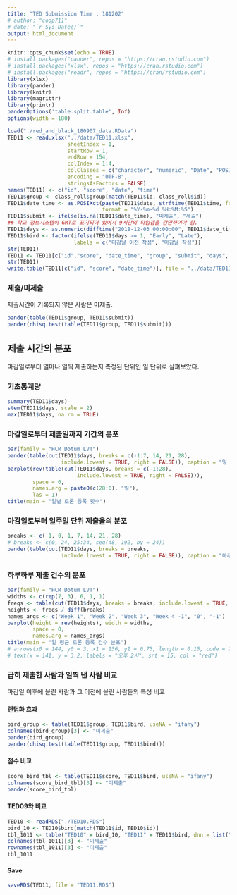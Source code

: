```yaml
---
title: "TED Submission Time : 181202"
# author: "coop711"
# date: "`r Sys.Date()`"
output: html_document
---
```


```r
knitr::opts_chunk$set(echo = TRUE)
# install.packages("pander", repos = "https://cran.rstudio.com")
# install.packages("xlsx", repos = "https://cran.rstudio.com")
# install.packages("readr", repos = "https://cran/rstudio.com")
library(xlsx)
library(pander)
library(knitr)
library(magrittr)
library(printr)
panderOptions('table.split.table', Inf)
options(width = 180)
```

<!--
### Data
-->

```r
load("./red_and_black_180907_data.RData")
TED11 <- read.xlsx("../data/TED11.xlsx", 
                   sheetIndex = 1, 
                   startRow = 1, 
                   endRow = 154, 
                   colIndex = 1:4,
                   colClasses = c("character", "numeric", "Date", "POSIXct"),
                   encoding = "UTF-8",
                   stringsAsFactors = FALSE)
names(TED11) <- c("id", "score", "date", "time")
TED11$group <- class_roll$group[match(TED11$id, class_roll$id)]
TED11$date_time <- as.POSIXct(paste(TED11$date, strftime(TED11$time, format = "%H:%M:%S", tz = "GMT")), 
                              format = "%Y-%m-%d %H:%M:%S")
TED11$submit <- ifelse(is.na(TED11$date_time), "미제출", "제출")
## 학교 정보시스템이 GMT로 표기되어 있어서 9시간의 타임갭을 감안하여야 함.
TED11$days <- as.numeric(difftime("2018-12-03 00:00:00", TED11$date_time, units = 'days'))
TED11$bird <- factor(ifelse(TED11$days >= 1, "Early", "Late"), 
                     labels = c("마감날 이전 작성", "마감날 작성"))
str(TED11)
TED11 <- TED11[c("id","score", "date_time", "group", "submit", "days", "bird")]
str(TED11)
write.table(TED11[c("id", "score", "date_time")], file = "../data/TED11.txt", row.names = FALSE)
```


### 제출/미제출

제출시간이 기록되지 않은 사람은 미제출.

```r
pander(table(TED11$group, TED11$submit))
pander(chisq.test(table(TED11$group, TED11$submit)))
```

## 제출 시간의 분포

마감일로부터 얼마나 일찍 제출하는지 측정된 단위인 일 단위로 살펴보았다. 

### 기초통계량

```r
summary(TED11$days)
stem(TED11$days, scale = 2)
max(TED11$days, na.rm = TRUE)
```

### 마감일로부터 제출일까지 기간의 분포

```r
par(family = "HCR Dotum LVT")
pander(table(cut(TED11$days, breaks = c(-1:7, 14, 21, 28), 
                 include.lowest = TRUE, right = FALSE)), caption = "일 단위")
barplot(rev(table(cut(TED11$days, breaks = c(-1:28), 
                      include.lowest = TRUE, right = FALSE))), 
        space = 0,
        names.arg = paste0(c(28:0), "일"),
        las = 1)
title(main = "일별 토론 등록 횟수")
```

### 마감일로부터 일주일 단위 제출율의 분포

```r
breaks <- c(-1, 0, 1, 7, 14, 21, 28)
# breaks <- c(0, 24, 25:34, seq(48, 192, by = 24))
pander(table(cut(TED11$days, breaks = breaks, 
                 include.lowest = TRUE, right = FALSE)), caption = "하루 단위")
```

### 하루하루 제출 건수의 분포

```r
par(family = "HCR Dotum LVT")
widths <- c(rep(7, 3), 6, 1, 1)
freqs <- table(cut(TED11$days, breaks = breaks, include.lowest = TRUE, right = FALSE))
heights <- freqs / diff(breaks)
names_args <- c("Week 1", "Week 2", "Week 3", "Week 4 -1", "0", "-1")
barplot(height = rev(heights), width = widths, 
        space = 0,
        names.arg = names_args)
title(main = "일 평균 토론 등록 건수 분포")
# arrows(x0 = 144, y0 = 3, x1 = 156, y1 = 0.75, length = 0.15, code = 2, col = "red", lwd = 1.5)
# text(x = 141, y = 3.2, labels = "오후 2시", srt = 15, col = "red")
```

### 급히 제출한 사람과 일찍 낸 사람 비교

마감일 이후에 올린 사람과 그 이전에 올린 사람들의 특성 비교

#### 랜덤화 효과

```r
bird_group <- table(TED11$group, TED11$bird, useNA = "ifany")
colnames(bird_group)[3] <- "미제출"
pander(bird_group)
pander(chisq.test(table(TED11$group, TED11$bird)))
```

#### 점수 비교

```r
score_bird_tbl <- table(TED11$score, TED11$bird, useNA = "ifany")
colnames(score_bird_tbl)[3] <- "미제출"
pander(score_bird_tbl)
```

#### TED09와 비교

```r
TED10 <- readRDS("./TED10.RDS")
bird_10 <- TED10$bird[match(TED11$id, TED10$id)]
tbl_1011 <- table("TED10" = bird_10, "TED11" = TED11$bird, dnn = list("TED10", "TED11"), useNA = "ifany")
colnames(tbl_1011)[3] <- "미제출"
rownames(tbl_1011)[3] <- "미제출"
tbl_1011
```

#### Save

```r
saveRDS(TED11, file = "TED11.RDS")
```


